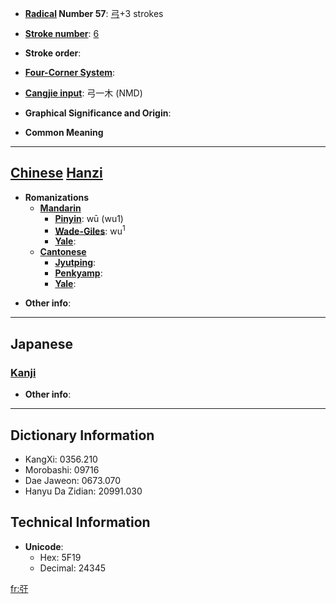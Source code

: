 * '''[[Wiktionary:Chinese radical index| Radical]] Number 57''': [[Wiktionary:Chinese radical index 弓|弓]]+3 strokes

* '''[[Wiktionary:Chinese total strokes index|Stroke number]]''': [[Wiktionary:Chinese total strokes index 6|6]]

* '''Stroke order''': 

* '''[[Wiktionary:Chinese four corner index|Four-Corner System]]''': 

* '''[[Wiktionary:Chinese Cangjie index|Cangjie input]]''': 弓一木 (NMD)

* '''Graphical Significance and Origin''': 

* '''Common Meaning'''

----

== [[Chinese]] [[Hanzi]] ==

* '''Romanizations'''
** '''[[Mandarin]]'''
*** '''[[Pinyin]]''': wū (wu1)
*** '''[[Wade-Giles]]''': wu<sup>1</sup>
*** '''[[Yale]]''': 
** '''[[Cantonese]]'''
*** '''[[Jyutping]]''':
*** '''[[Penkyamp]]''': 
*** '''[[Yale]]''': 

* '''Other info''': 

----

==Japanese==
===[[Kanji]]===
{{kanji|on readings=[[お]] (o), [[う]] (u), [[こ]] (ko), [[く]] (ku)|kun readings=[[おはつてねらふ]] (ohatsutenerafu), [[もつ]] (motsu)}}

* '''Other info''':  

----

== Dictionary Information ==

* KangXi: 0356.210
* Morobashi: 09716
* Dae Jaweon: 0673.070
* Hanyu Da Zidian: 20991.030

== Technical Information ==

* '''Unicode''':
** Hex: 5F19
** Decimal: 24345

[[fr:弙]]